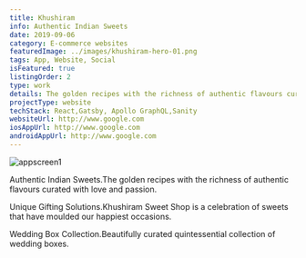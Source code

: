 ```yaml
---
title: Khushiram
info: Authentic Indian Sweets
date: 2019-09-06
category: E-commerce websites
featuredImage: ../images/khushiram-hero-01.png
tags: App, Website, Social
isFeatured: true
listingOrder: 2
type: work
details: The golden recipes with the richness of authentic flavours curated with love and passion.Khushiram Sweet Shop is a celebration of sweets that have moulded our happiest occasions.Beautifully curated quintessential collection of wedding boxes.
projectType: website
techStack: React,Gatsby, Apollo GraphQL,Sanity
websiteUrl: http://www.google.com
iosAppUrl: http://www.google.com
androidAppUrl: http://www.google.com
---
```


![appscreen1](../images/khushiram-hero-01.png)

Authentic Indian Sweets.The golden recipes with the richness of authentic flavours curated with love and passion.

Unique Gifting Solutions.Khushiram Sweet Shop is a celebration of sweets that have moulded our happiest occasions.

Wedding Box Collection.Beautifully curated quintessential collection of wedding boxes.
